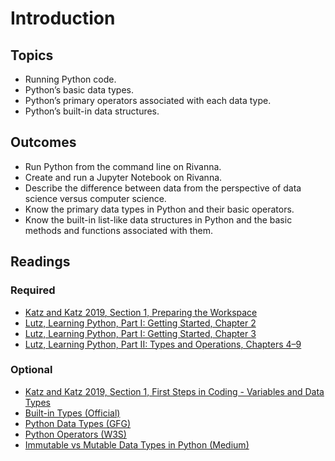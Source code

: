 # Introduction

## Topics

* Running Python code.
* Python's basic data types.
* Python's primary operators associated with each data type.
* Python's built-in data structures.

## Outcomes

* Run Python from the command line on Rivanna.
* Create and run a Jupyter Notebook on Rivanna.
* Describe the difference between data from the perspective of data science versus computer science.
* Know the primary data types in Python and their basic operators.
* Know the built-in list-like data structures in Python and the basic methods and functions associated with them.

## Readings

### Required

<ul>
<li><a target="_new" href="https://learning.oreilly.com/library/view/learn-python-by/9781789535365/8f352965-cebb-43c0-b2ca-0f6bf944899e.xhtml">Katz and Katz 2019, Section 1, Preparing the Workspace</a></li>
<li><a target="_new" href="https://learning.oreilly.com/library/view/learning-python-5th/9781449355722/ch02.html">Lutz, Learning Python, Part I: Getting Started, Chapter 2</a></li>
<li><a target="_new" href="https://learning.oreilly.com/library/view/learning-python-5th/9781449355722/ch03.html">Lutz, Learning Python, Part I: Getting Started, Chapter 3</a></li>
<li><a target="_new" href="https://learning.oreilly.com/library/view/learning-python-5th/9781449355722/part02.html">Lutz, Learning Python, Part II: Types and Operations, Chapters 4&ndash;9</a></li>
</ul>

### Optional

<ul>
<li><a target="_new" href="https://learning.oreilly.com/library/view/learn-python-by/9781789535365/5fea535c-b144-4c8b-b20b-0a0ee1c1f157.xhtml">Katz and Katz 2019, Section 1, First Steps in Coding - Variables and Data Types</a></li>
<li><a target="_new" href="https://docs.python.org/3/library/stdtypes.html">Built-in Types (Official)</a></li>
<li><a target="_new" href="https://www.geeksforgeeks.org/python-data-types/">Python Data Types (GFG)</a></li>
<li><a target="_new" href="https://www.w3schools.com/python/python_operators.asp">Python Operators (W3S)</a></li>
<li><a target="_new" href="https://towardsdatascience.com/immutable-vs-mutable-data-types-in-python-e8a9a6fcfbdc">Immutable vs Mutable Data Types in Python (Medium)</a></li>
</ul>